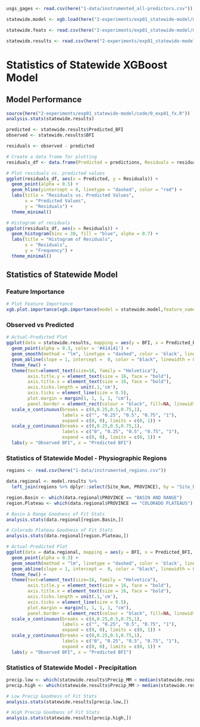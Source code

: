 ```r
usgs_gages <- read.csv(here("1-data/instrumented_all-predictors.csv"))

statewide.model <- xgb.load(here("2-experiments/exp01_statewide-model/models/xgb.statewide"))

statewide.feats <- read.csv(here("2-experiments/exp01_statewide-model/models/xgb.feature-names.csv"))

statewide.results <- read.csv(here("2-experiments/exp01_statewide-model/data/statewide-model_results.csv"))
```

# Statistics of Statewide XGBoost Model

## Model Performance

```r
source(here("2-experiments/exp01_statewide-model/code/0_exp01_fx.R"))
analysis.stats(statewide.results)

predicted <- statewide.results$Predicted_BFI
observed <- statewide.results$BFI

residuals <- observed - predicted 

# Create a data frame for plotting
residuals_df <- data.frame(Predicted = predictions, Residuals = residuals)

# Plot residuals vs. predicted values
ggplot(residuals_df, aes(x = Predicted, y = Residuals)) +
  geom_point(alpha = 0.5) +
  geom_hline(yintercept = 0, linetype = "dashed", color = "red") +
  labs(title = "Residuals vs. Predicted Values", 
       x = "Predicted Values", 
       y = "Residuals") +
  theme_minimal()

# Histogram of residuals
ggplot(residuals_df, aes(x = Residuals)) +
  geom_histogram(bins = 30, fill = "blue", alpha = 0.7) +
  labs(title = "Histogram of Residuals", 
       x = "Residuals", 
       y = "Frequency") +
  theme_minimal()
```

## Statistics of Statewide Model

### Feature Importance

```r
# Plot Feature Importance
xgb.plot.importance(xgb.importance(model = statewide.model,feature_names = statewide.feats[,1]), rel_to_first = TRUE, top_n = 10)
```

### Observed vs Predicted

```r
# Actual-Predicted Plot
ggplot(data = statewide.results, mapping = aes(y = BFI, x = Predicted_BFI)) +
  geom_point(alpha = 0.3, color = '#414141') +
  geom_smooth(method = "lm", linetype = "dashed", color = 'black', linewidth = .75, se=FALSE, fullrange=TRUE) +
  geom_abline(slope = 1, intercept =  0, color = "black", linewidth = 0.75) +
  theme_few() +
  theme(text=element_text(size=16, family = "Helvetica"),
        axis.title.y = element_text(size = 16, face = "bold"),
        axis.title.x = element_text(size = 16, face = "bold"),
        axis.ticks.length = unit(.1,'cm'),
        axis.ticks = element_line(size = 0.5),
        plot.margin = margin(1, 1, 1, 1, "cm"),
        panel.border = element_rect(colour = "black", fill=NA, linewidth=1)) +
  scale_x_continuous(breaks = c(0,0.25,0.5,0.75,1),
                     labels = c("", "0.25", "0.5", "0.75", "1"),
                     expand = c(0, 0), limits = c(0, 1)) +
  scale_y_continuous(breaks = c(0,0.25,0.5,0.75,1),
                     labels = c("0", "0.25", "0.5", "0.75", "1"),
                     expand = c(0, 0), limits = c(0, 1)) +
  labs(y = "Observed BFI", x = "Predicted BFI")

```

### Statistics of Statewide Model - Physiographic Regions

```r
regions <- read.csv(here("1-data/instrumented_regions.csv"))

data.regional <- model.results %>%
  left_join(regions %>% dplyr::select(Site_Num, PROVINCE), by = "Site_Num")

region.Basin <- which(data.regional$PROVINCE == "BASIN AND RANGE")
region.Plateau <- which(data.regional$PROVINCE == "COLORADO PLATEAUS")

# Basin & Range Goodness of Fit Stats
analysis.stats(data.regional[region.Basin,])

# Colorado Plateau Goodness of Fit Stats
analysis.stats(data.regional[region.Plateau,])

# Actual-Predicted Plot
ggplot(data = data.regional, mapping = aes(y = BFI, x = Predicted_BFI, color = PROVINCE)) +
  geom_point(alpha = 0.3) +
  geom_smooth(method = "lm", linetype = "dashed", color = 'black', linewidth = .75, se=FALSE, fullrange=TRUE) +
  geom_abline(slope = 1, intercept =  0, color = "black", linewidth = 0.75) +
  theme_few() +
  theme(text=element_text(size=16, family = "Helvetica"),
        axis.title.y = element_text(size = 16, face = "bold"),
        axis.title.x = element_text(size = 16, face = "bold"),
        axis.ticks.length = unit(.1,'cm'),
        axis.ticks = element_line(size = 0.5),
        plot.margin = margin(1, 1, 1, 1, "cm"),
        panel.border = element_rect(colour = "black", fill=NA, linewidth=1)) +
  scale_x_continuous(breaks = c(0,0.25,0.5,0.75,1),
                     labels = c("", "0.25", "0.5", "0.75", "1"),
                     expand = c(0, 0), limits = c(0, 1)) +
  scale_y_continuous(breaks = c(0,0.25,0.5,0.75,1),
                     labels = c("0", "0.25", "0.5", "0.75", "1"),
                     expand = c(0, 0), limits = c(0, 1)) +
  labs(y = "Observed BFI", x = "Predicted BFI")

```

### Statistics of Statewide Model - Precipitation

```r
precip.low <- which(statewide.results$Precip_MM < median(statewide.results$Precip_MM)) # Streamgages with precipitation below median
precip.high <- which(statewide.results$Precip_MM > median(statewide.results$Precip_MM)) # Streamgages with precipitation above median

# Low Precip Goodness of Fit Stats
analysis.stats(statewide.results[precip.low,])

# High Precip Goodness of Fit Stats
analysis.stats(statewide.results[precip.high,])

```
